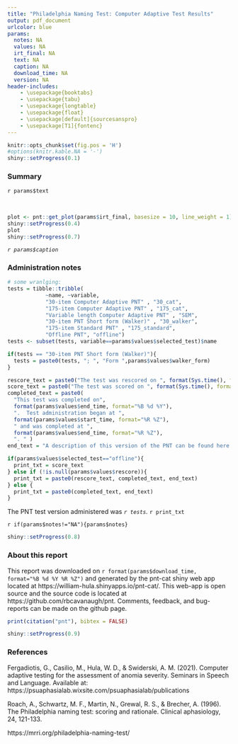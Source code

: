 ```yaml
---
title: "Philadelphia Naming Test: Computer Adaptive Test Results"
output: pdf_document
urlcolor: blue
params:
  notes: NA
  values: NA
  irt_final: NA
  text: NA
  caption: NA
  download_time: NA
  version: NA
header-includes:
    - \usepackage{booktabs}
    - \usepackage{tabu}
    - \usepackage{longtable}
    - \usepackage{float}
    - \usepackage[default]{sourcesanspro}
    - \usepackage[T1]{fontenc}
---
```


```r
knitr::opts_chunk$set(fig.pos = 'H')
#options(knitr.kable.NA = '-')
shiny::setProgress(0.1)
```

### Summary

`r params$text` 

<br>

```r
plot <- pnt::get_plot(params$irt_final, basesize = 10, line_weight = 1)
shiny::setProgress(0.4)
plot
shiny::setProgress(0.7)

```

*`r params$caption`*

### Administration notes 

```r
# some wranlging:
tests = tibble::tribble(
            ~name, ~variable,
            "30-item Computer Adaptive PNT" , "30_cat",
            "175-item Computer Adaptive PNT" , "175_cat",
            "Variable length Computer Adaptive PNT" , "SEM",
            "30-item PNT Short form (Walker)" , "30_walker",
            "175-item Standard PNT" , "175_standard",
            "Offline PNT", "offline") 
tests <- subset(tests, variable==params$values$selected_test)$name

if(tests == "30-item PNT Short form (Walker)"){
  tests = paste0(tests, "; ", "Form ",params$values$walker_form)
}

rescore_text = paste0("The test was rescored on ", format(Sys.time(), format="%B %d %Y %R %Z"), ". ")
score_text = paste0("The test was scored on ", format(Sys.time(), format="%B %d %Y %R %Z"), ". ")
completed_text = paste0(
  "This test was completed on",
  format(params$values$end_time, format="%B %d %Y"),
  ".  Test administration began at ",
  format(params$values$start_time, format="%R %Z"),
  " and was completed at ",
  format(params$values$end_time, format="%R %Z"),
  ". " )
end_text = "A description of this version of the PNT can be found here: https://rbcavanaugh.github.io/pnt/articles/articles/PNT-Versions.html. "

if(params$values$selected_test=="offline"){
  print_txt = score_text
} else if (!is.null(params$values$rescore)){
  print_txt = paste0(rescore_text, completed_text, end_text)
} else {
  print_txt = paste0(completed_text, end_text)
}

```

The PNT test version administered was *`r tests`.*  `r print_txt` 

`r if(params$notes!="NA"){params$notes}`

```r
shiny::setProgress(0.8)
```

### About this report

This report was downloaded on `r format(params$download_time, format="%B %d %Y %R %Z")` and generated by the pnt-cat shiny web app located at https://william-hula.shinyapps.io/pnt-cat/. This web-app is open source and the source code is located at https://github.com/rbcavanaugh/pnt. Comments, feedback, and bug-reports can be made on the github page. 



```r
print(citation("pnt"), bibtex = FALSE)
```


```r
shiny::setProgress(0.9)
```

### References

Fergadiotis, G., Casilio, M., Hula, W. D., & Swiderski, A. M. (2021). Computer adaptive testing for the assessment of anomia severity. Seminars in Speech and Language. Available at: https://psuaphasialab.wixsite.com/psuaphasialab/publications

Roach, A., Schwartz, M. F., Martin, N., Grewal, R. S., & Brecher, A. (1996). The Philadelphia naming test: scoring and rationale. Clinical aphasiology, 24, 121-133.

https://mrri.org/philadelphia-naming-test/
